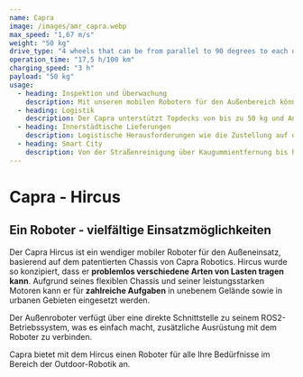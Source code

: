 ```yaml
---
name: Capra
image: /images/amr_capra.webp
max_speed: "1,67 m/s"
weight: "50 kg"
drive_type: "4 wheels that can be from parallel to 90 degrees to each other"
operation_time: "17,5 h/100 km"
charging_speed: "3 h"
payload: "50 kg"
usage:
  - heading: Inspektion und Überwachung
    description: Mit unseren mobilen Robotern für den Außenbereich können Sie manuelle Arbeiten in automatisierte und autonome Vorgänge umwandeln, wenn Sie Inspektions- und Überwachungsaufgaben wie die Kontrolle von Umzäunungen, Zäunen und Gebäuden sowie die Vermeidung von Einbrüchen durchführen.
  - heading: Logistik
    description: Der Capra unterstützt Topdecks von bis zu 50 kg und Anhängerbis zu 500 kg für Logistikaufgaben im Innen sowie Außenbereich.
  - heading: Innerstädtische Lieferungen
    description: Logistische Herausforderungen wie die Zustellung auf der letzten Meile werden immer noch mit schweren Lastwagen durchgeführt, die bei der Zustellung kleiner Pakete erhebliche CO2-Emissionen verursachen. Unsere Roboter können für die Zustellung von Paketen in städtischen Gebieten eingesetzt werden und so die Umweltauswirkungen der Logistik verringern.
  - heading: Smart City
    description: Von der Straßenreinigung über Kaugummientfernung bis hin zu Enteisung der Straßen im Winter kann der Capra viele Arbeiten in der Stadt von morgen übernehmen
---
```


# Capra - Hircus

## Ein Roboter - vielfältige Einsatzmöglichkeiten

Der Capra Hircus ist ein wendiger mobiler Roboter für den Außeneinsatz, basierend auf dem patentierten Chassis von Capra Robotics. Hircus wurde so konzipiert, dass er **problemlos verschiedene Arten von Lasten tragen kann**. Aufgrund seines flexiblen Chassis und seiner leistungsstarken Motoren kann er für **zahlreiche Aufgaben** in unebenem Gelände sowie in urbanen Gebieten eingesetzt werden.

Der Außenroboter verfügt über eine direkte Schnittstelle zu seinem ROS2-Betriebssystem, was es einfach macht, zusätzliche Ausrüstung mit dem Roboter zu verbinden.

Capra bietet mit dem Hircus einen Roboter für alle Ihre Bedürfnisse im Bereich der Outdoor-Robotik an.
